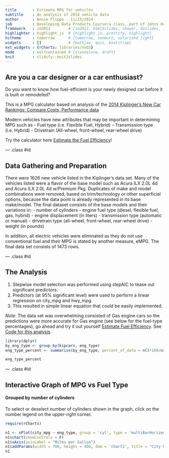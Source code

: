 ```yaml
---
title       : Estimate MPG for vehicles
subtitle    : An analysis of 2014 vehicle data
author      : Annie Flippo - 11/15/2014
job         : Developing Data Products Coursera class, part of Johns Hopkins Data Science Series
framework   : io2012        # {io2012, html5slides, shower, dzslides, ...}
highlighter : highlight.js  # {highlight.js, prettify, highlight}
hitheme     : tomorrow      # {tomorrow, zenburn, solarized_light}
widgets     : []            # {mathjax, quiz, bootstrap}
ext_widgets : {rCharts: libraries/nvd3}
mode        : selfcontained # {standalone, draft}
knit        : slidify::knit2slides
--- 
```


## Are you a car designer or a car enthusiast?
Do you want to know how fuel-efficient is your newly designed car before it is built or remodeled?

This is a MPG calculator based on analysis of the [2014 Kiplinger's New Car Rankings: Compare Costs, Performance data](http://www.kiplinger.com/tool/cars/T011-S001-2012-new-car-rankings-compare-costs-performance-da/index.php?table=all&mfr=&filter=all?id=all)

Modern vehicles have new attributes that may be important in determining MPG such as
- Fuel type (i.e. Flexible Fuel, Hybrid)
- Transmission type (i.e. Hybrid)
- Drivetrain (All-wheel, front-wheel, rear-wheel drive)

Try the calculator here [Estimate the Fuel Efficiency](https://acflippo.shinyapps.io/estimateMPG/)!

--- .class #id 

## Data Gathering and Preparation

There were 1626 new vehicle listed in the Kiplinger's data set.  Many of the vehicles listed were a flavor of the base model such as Acura ILX 2.0L 4d and Acura ILX 2.0L 4d w/Premium Pkg.  Duplicates of make and model combinations were removed, based on trim/technology or other superficial options, because the data point is already represented in its base make/model.  The final dataset consists of the base models and their variations in:
- number of cylinders
- engine fuel type (diesel, flexible fuel, gas, hybrid)
- engine displacement (in liters)
- transmission type (automatic or manual)
- drivetrain type (all-wheel, front-wheel, rear-wheel drive)
- weight (in pounds)

In addition, all electric vehicles were eliminated as they do not use conventional fuel and their MPG is stated by another measure, eMPG.  The final data set consists of 1473 rows.

--- .class #id 

## The Analysis

1. Stepwise model selection was performed using stepAIC to tease out significant predictors.  
2. Predictors (at 95% significant level) were used to perform a linear regression on city\_mpg and hwy\_mpg.
3. This resulted in simple linear equation that could be easily implemented.

*Note*: The data set was overwhelming consisted of Gas engine cars so the predictions were more accurate for Gas engine (see below for the fuel-type percentages), go ahead and try it out yourself [Estimate Fuel Efficiency](https://acflippo.shinyapps.io/estimateMPG/). See [Code for this analysis](https://github.com/acflippo/mpg_presentation/tree/gh-pages).

```r
library(dplyr)
by_eng_type <- group_by(kipcars, eng_type)
eng_type_percent <- summarise(by_eng_type, percent_of_data = n()*100/nrow(kipcars))

eng_type_percent
```

--- .class #id 

## Interactive Graph of MPG vs Fuel Type 
#### Grouped by number of cylinders  

To select or deselect number of cylinders shown in the graph, click on the number legend on the upper-right corner. 

```r
require(rCharts)

n1 <- nPlot(city_mpg ~ eng_type, group = 'cyl', type = 'multiBarHorizontalChart', data=kipcars, main="City MPG for cylinder")
n1$chart(showControls = F)
n1$xAxis(axisLabel = "Miles per Gallon")
n1$addParams(width = 700, height = 400, dom = 'chart1', title = "City MPG for Number of Cylinders")
n1 
```





